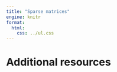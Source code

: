 ```yaml
---
title: "Sparse matrices"
engine: knitr
format:
  html:
    css: ../ul.css
---
```




# Additional resources
